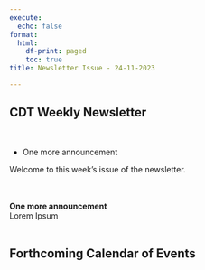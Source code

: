 ```yaml
---
execute:
  echo: false
format:
  html:
    df-print: paged
    toc: true
title: Newsletter Issue - 24-11-2023

---
```

<h2>CDT Weekly Newsletter</h2><br><ul><li>One more announcement</li></ul><p>Welcome to this week's issue of the newsletter.</p><br><br><b>One more announcement</b><br>Lorem Ipsum<br><br><h2>Forthcoming Calendar of Events</h2><br><br>